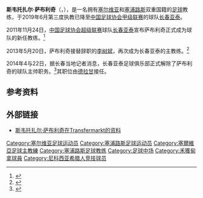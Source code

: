 {{noteta|G1=足球}}{{infobox Football biography
| name = 斯韦托扎尔·萨布利奇<br>{{lang|sr|Светозар Шапурић}}
| image = 
| fullname = Svetozar Šapurić
| birth_date  = {{Birth date and age|1960|8|28}}
| birth_place = [[南斯拉夫社会主义联邦共和国|南斯拉夫]][[贝尔格莱德|贝尔格莱德]]
| position = 
|currentclub = 
| youthyears1 = 
| youthclubs1 = 
| years1 = 1985-1989 
| years2 = 1989-1993 
| years3 = 1993-1995 
| years4 = 1995-1996
| clubs1 = [[伏伊伏丁那足球俱乐部|伏伊伏丁那]] 
| clubs2 = [[尼科西亚希腊人竞技足球俱乐部|希腊人竞技]] 
| clubs3 = [[阿诺索西斯足球俱乐部|阿诺索西斯]]
| clubs4 = [[尼科西亚希腊人竞技足球俱乐部|希腊人竞技]]  
| caps1 = 115   
| caps2 = 92   
| caps3 = ? 
| caps4 = 18  
| goals1 = 8  
| goals2 = 11  
| goals3 = ? 
| goals4 = 2
| nationalyears1 = 
| nationalteam1 = 
| nationalcaps1 = 
| nationalgoals1 = 
| medaltemplates = 
| manageryears1 = 1996 
| manageryears2 = 2000 
| manageryears3 = 2001 
| manageryears4 = 2003-2004 
| manageryears5 = 2006-2008 
| manageryears6 = 2008 
| manageryears7 = 2009-2011 
| manageryears8 = 2012
| manageryears9 = 2013-2014
| managerclubs1 = [[尼科西亚希腊人竞技足球俱乐部|希腊人竞技]] 
| managerclubs2 = [[尼科西亚希腊人竞技足球俱乐部|希腊人竞技]]
| managerclubs3 = [[尼科西亚奥林匹亚科斯足球俱乐部|尼科西亚奥林匹亚科斯]] 
| managerclubs4 = [[阿齐纳斯埃斯尼科斯足球俱乐部|阿齐纳斯埃斯尼科斯]] 
| managerclubs5 = [[阿齐纳斯埃斯尼科斯足球俱乐部|阿齐纳斯埃斯尼科斯]] 
| managerclubs6 = [[利马索尔阿波罗足球俱乐部|利马索尔阿波罗]] 
| managerclubs7 = [[阿齐纳斯埃斯尼科斯足球俱乐部|阿齐纳斯埃斯尼科斯]] 
| managerclubs8 = [[长春亚泰足球俱乐部|长春亚泰]] 
| managerclubs9 = [[长春亚泰足球俱乐部|长春亚泰]]
}}
'''斯韦托扎尔·萨布利奇'''（'''{{lang|sr|Светозар Шапурић}}'''，{{bd|1960年|8月28日|||Sapuric, Svetozar}}），是一名拥有[[塞尔维亚|塞尔维亚]]和[[塞浦路斯|塞浦路斯]]双重国籍的[[足球|足球]]教练，于2019年6月第三度执教已降至[[中国足球协会甲级联赛|中国足球协会甲级联赛]]的球队[[长春亚泰足球俱乐部|长春亚泰]]。

2011年11月24日，[[中国足球协会超级联赛|中国足球协会超级联赛]]球队[[长春亚泰足球俱乐部|长春亚泰]]宣布萨布利奇正式成为球队的新任教练。<ref>{{Cite web|title=亚泰定萨布利奇正式挂帅 签约两年2012剑指三甲|url=http://sports.sohu.com/20111124/n326776861.shtml|accessdate=2012-03-13|archive-url=https://web.archive.org/web/20180305235757/http://sports.sohu.com/20111124/n326776861.shtml|archive-date=2018-03-05|dead-url=no}}</ref>

2013年5月20日，萨布利奇接替辞职的[[李树斌|李树斌]]，再次成为长春亚泰的主教练。<ref>{{Cite web|title=亚泰正式换帅!上赛季洋帅重执教 李树斌改任总教练|url=http://sports.sina.com.cn/j/2013-05-20/21126579177.shtml|accessdate=2013-05-20|archive-url=https://web.archive.org/web/20130521010812/http://sports.sina.com.cn/j/2013-05-20/21126579177.shtml|archive-date=2013-05-21|dead-url=no}}</ref>

2014年4与22日，据长春当地记者消息，长春亚泰足球俱乐部正式解除了萨布利奇的球队主帅职务。<ref>{{Cite web|title=亚泰官方宣布萨布利奇下课 二进宫老帅曾攻陷天河|url=http://news.xinhuanet.com/sports/2014-04/23/c_126421766.htm|accessdate=2014-04-28|archive-url=https://web.archive.org/web/20150526085022/http://news.xinhuanet.com/sports/2014-04/23/c_126421766.htm|archive-date=2015-05-26|dead-url=no}}</ref>其职位由[[德拉甘·奥库卡|德拉甘]]接任。

==参考资料==
{{reflist}}

==外部链接==
* [http://www.transfermarkt.co.uk/en/toza-sapuric/aufeinenblick/trainer_3936.html 斯韦托扎尔·萨布利奇在Transfermarkt的资料] {{Wayback|url=http://www.transfermarkt.co.uk/en/toza-sapuric/aufeinenblick/trainer_3936.html |date=20110715071326 }}

{{2012年中超分类名单长春}}
{{2013年中超分类名单长春}}
{{2014年中超分类名单长春}}

{{DEFAULTSORT:Sapuric, Svetozar}}
[[Category:塞尔维亚足球运动员|Category:塞尔维亚足球运动员]]
[[Category:塞浦路斯足球运动员|Category:塞浦路斯足球运动员]]
[[Category:塞爾維亞足球主教練|Category:塞爾維亞足球主教練]]
[[Category:塞浦路斯足球教练|Category:塞浦路斯足球教练]]
[[Category:足球中场|Category:足球中场]]
[[Category:禾獲甸拿球員|Category:禾獲甸拿球員]]
[[Category:尼科西亚希腊人竞技球员|Category:尼科西亚希腊人竞技球员]]